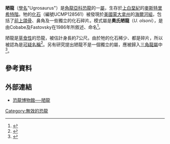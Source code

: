 '''陋龍'''（[[學名|學名]]"Ugrosaurus"）是[[角龍亞科|角龍亞科]][[恐龍|恐龍]]的一[[屬|屬]]，生存於[[上白堊紀|上白堊紀]]的[[麥斯特里希特階|麥斯特里希特階]]。牠的[[化石|化石]]（編號UCMP128561）被發現於[[美國|美國]][[蒙大拿州|蒙大拿州]]的[[海爾河組|海爾河組]]，包括了[[前上頜骨|前上頜骨]]、鼻角及一些獨立的化石碎片。模式屬是'''奧氏陋龍'''（''U. olsoni''），是由Cobabe及Fastovsky在1986年所敘述、命名<ref name=cf1986>{{Cite journal|author=E. A. CoBabe and D. E. Fastovsky|year=1987|title=''Ugrosaurus olsoni'', a new ceratopsian (Reptilia: Ornithischia) from the Hell Creek Formation of eastern Montana|url=https://archive.org/details/sim_journal-of-paleontology_1987-01_61_1/page/148|journal=Journal of Paleontology|volume=61|issue=1|pages=148-154}}</ref>。

陋龍是[[草食性|草食性]]的恐龍，被估計身長約7公尺。由於牠的化石稀少、都是碎片，所以被認為是[[可疑名稱|可疑名稱]]<ref name=do2004>{{Cite book|author=P. Dodson, C. A. Forster, and S. D. Sampson|year=2004|chapter=Ceratopsidae|editor=D. B. Weishampel, P. Dodson & H. Osmólska (eds.)|title=The Dinosauria|url=https://archive.org/details/dinosauriandedit00weis|edition=second edition|publisher=University of California Press|location=Berkeley|pages=[https://archive.org/details/dinosauriandedit00weis/page/494 494]-513}}</ref>。另有研究提出陋龍不是一個獨立的屬，應被歸入[[三角龍屬|三角龍屬]]中<ref name=fo1993>{{Cite journal|title=Taxonomic validity of the ceratopsid dinosaur ''Ugrosaurus olsoni'' (Cobabe and Fastovsky)|url=https://archive.org/details/sim_journal-of-paleontology_1993-03_67_2/page/316|author=Forster, C.|journal=Journal of Paleontology|volume=67|issue=2|pages=316-318|year=1993}}</ref>。

==參考資料==
{{reflist}}

==外部連結==
*[https://web.archive.org/web/20071109042857/http://www.dinosaur.net.cn/museum/Ugrosaurus.htm 恐龍博物館──陋龍]

[[Category:無效的恐龍|Category:無效的恐龍]]
{{dinosaur-stub}}